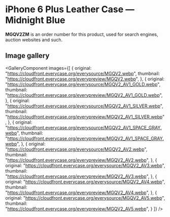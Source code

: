 
# iPhone 6 Plus Leather Case — Midnight Blue

<Callout type='info' emoji='👉🏻'>**MGQV2ZM** is an order number for this product, used for search engines, auction websites and such.</Callout>

## Image gallery

<GalleryComponent
    images={[
      {
        original: "https://cloudfront.everycase.org/everysource/MGQV2.webp",
        thumbnail: "https://cloudfront.everycase.org/everypreview/MGQV2.webp",
      },
      {
        original: "https://cloudfront.everycase.org/everysource/MGQV2_AV1_GOLD.webp",
        thumbnail: "https://cloudfront.everycase.org/everypreview/MGQV2_AV1_GOLD.webp",
      },
      {
        original: "https://cloudfront.everycase.org/everysource/MGQV2_AV1_SILVER.webp",
        thumbnail: "https://cloudfront.everycase.org/everypreview/MGQV2_AV1_SILVER.webp",
      },
      {
        original: "https://cloudfront.everycase.org/everysource/MGQV2_AV1_SPACE_GRAY.webp",
        thumbnail: "https://cloudfront.everycase.org/everypreview/MGQV2_AV1_SPACE_GRAY.webp",
      },
      {
        original: "https://cloudfront.everycase.org/everysource/MGQV2_AV2.webp",
        thumbnail: "https://cloudfront.everycase.org/everypreview/MGQV2_AV2.webp",
      },
      {
        original: "https://cloudfront.everycase.org/everysource/MGQV2_AV3.webp",
        thumbnail: "https://cloudfront.everycase.org/everypreview/MGQV2_AV3.webp",
      },
      {
        original: "https://cloudfront.everycase.org/everysource/MGQV2_AV4.webp",
        thumbnail: "https://cloudfront.everycase.org/everypreview/MGQV2_AV4.webp",
      },
      {
        original: "https://cloudfront.everycase.org/everysource/MGQV2_AV5.webp",
        thumbnail: "https://cloudfront.everycase.org/everypreview/MGQV2_AV5.webp",
      }
    ]}
  />
